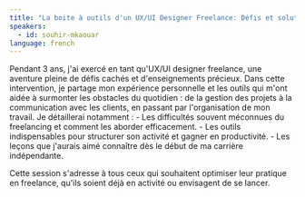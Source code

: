 ```yaml
---
title: "La boite à outils d'un UX/UI Designer Freelance: Défis et solutions"
speakers:
  - id: souhir-mkaouar
language: french
---
```


Pendant 3 ans, j'ai exercé en tant qu'UX/UI designer freelance, une aventure pleine de défis cachés et d'enseignements précieux. Dans cette intervention, je partage mon expérience personnelle et les outils qui m'ont aidée à surmonter les obstacles du quotidien : de la gestion des projets à la communication avec les clients, en passant par l'organisation de mon travail.
Je détaillerai notamment :
	-	Les difficultés souvent méconnues du freelancing et comment les aborder efficacement.
	-	Les outils indispensables pour structurer son activité et gagner en productivité.
	-	Les leçons que j'aurais aimé connaître dès le début de ma carrière indépendante.

Cette session s'adresse à tous ceux qui souhaitent optimiser leur pratique en freelance, qu'ils soient déjà en activité ou envisagent de se lancer.

